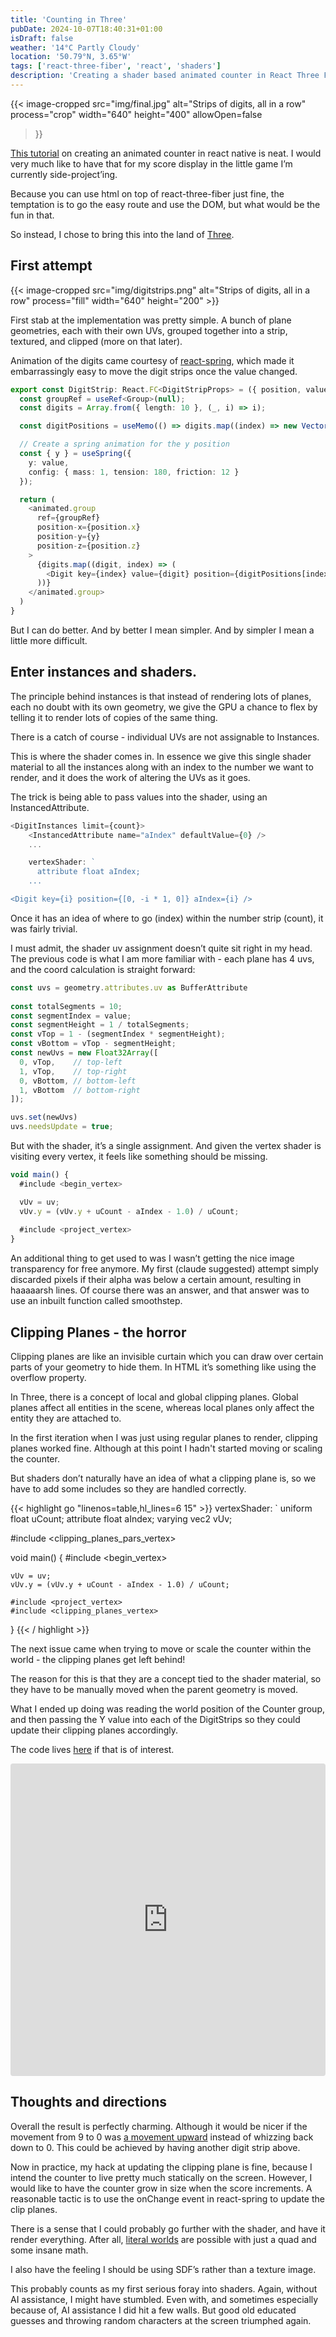 ```yaml
---
title: 'Counting in Three'
pubDate: 2024-10-07T18:40:31+01:00
isDraft: false
weather: '14°C Partly Cloudy'
location: '50.79°N, 3.65°W'
tags: ['react-three-fiber', 'react', 'shaders']
description: 'Creating a shader based animated counter in React Three Fiber'
---
```



{{< image-cropped src="img/final.jpg" 
  alt="Strips of digits, all in a row" 
  process="crop" 
  width="640" 
  height="400"
  allowOpen=false
>}}

[This tutorial](https://www.youtube.com/watch?v=Rv91NdVtnsw) on creating an animated counter in react native is neat. I would very much like to have that for my score display in the little game I’m currently side-project’ing.

Because you can use html on top of react-three-fiber just fine, the temptation is to go the easy route and use the DOM, but what would be the fun in that.

So instead, I chose to bring this into the land of [Three](https://threejs.org).

## First attempt

{{< image-cropped src="img/digitstrips.png" alt="Strips of digits, all in a row" process="fill" width="640" height="200" >}}

First stab at the implementation was pretty simple. A bunch of plane geometries, each with their own UVs, grouped together into a strip, textured, and clipped (more on that later).

Animation of the digits came courtesy of [react-spring](https://www.react-spring.dev/), which made it embarrassingly easy to move the digit strips once the value changed.


```typescript
export const DigitStrip: React.FC<DigitStripProps> = ({ position, value }) => {
  const groupRef = useRef<Group>(null);
  const digits = Array.from({ length: 10 }, (_, i) => i);

  const digitPositions = useMemo(() => digits.map((index) => new Vector3(0, -index * 1, 0)), [digits])

  // Create a spring animation for the y position
  const { y } = useSpring({
    y: value,
    config: { mass: 1, tension: 180, friction: 12 }
  });

  return (
    <animated.group
      ref={groupRef}
      position-x={position.x}
      position-y={y}
      position-z={position.z}
    >
      {digits.map((digit, index) => (
        <Digit key={index} value={digit} position={digitPositions[index]} />
      ))}
    </animated.group>
  )
}
```

But I can do better. And by better I mean simpler. And by simpler I mean a little more difficult.

## Enter instances and shaders.

The principle behind instances is that instead of rendering lots of planes, each no doubt with its own geometry, we give the GPU a chance to flex by telling it to render lots of copies of the same thing.

There is a catch of course - individual UVs are not assignable to Instances.

This is where the shader comes in. In essence we give this single shader material to all the instances along with an index to the number we want to render, and it does the work of altering the UVs as it goes.

The trick is being able to pass values into the shader, using an InstancedAttribute.


```typescript
<DigitInstances limit={count}>
    <InstancedAttribute name="aIndex" defaultValue={0} />
    ...

    vertexShader: `
      attribute float aIndex;
    ...

<Digit key={i} position={[0, -i * 1, 0]} aIndex={i} />
```

Once it has an idea of where to go (index) within the number strip (count), it was fairly trivial.

I must admit, the shader uv assignment doesn’t quite sit right in my head. The previous code is what I am more familiar with - each plane has 4 uvs, and the coord calculation is straight forward:


```typescript
const uvs = geometry.attributes.uv as BufferAttribute
      
const totalSegments = 10;
const segmentIndex = value;
const segmentHeight = 1 / totalSegments;
const vTop = 1 - (segmentIndex * segmentHeight);
const vBottom = vTop - segmentHeight;
const newUvs = new Float32Array([
  0, vTop,    // top-left
  1, vTop,    // top-right
  0, vBottom, // bottom-left
  1, vBottom  // bottom-right
]);

uvs.set(newUvs)
uvs.needsUpdate = true;
```

But with the shader, it’s a single assignment. And given the vertex shader is visiting every vertex, it feels like something should be missing.


```typescript
void main() {
  #include <begin_vertex>

  vUv = uv;
  vUv.y = (vUv.y + uCount - aIndex - 1.0) / uCount;
  
  #include <project_vertex>
}
```

An additional thing to get used to was I wasn’t getting the nice image transparency for free anymore. My first (claude suggested) attempt simply discarded pixels if their alpha was below a certain amount, resulting in haaaaarsh lines.
Of course there was an answer, and that answer was to use an inbuilt function called smoothstep.



## Clipping Planes - the horror

Clipping planes are like an invisible curtain which you can draw over certain parts of your geometry to hide them. In HTML it’s something like using the overflow property.

In Three, there is a concept of local and global clipping planes. Global planes affect all entities in the scene, whereas local planes only affect the entity they are attached to.

In the first iteration when I was just using regular planes to render, clipping planes worked fine. Although at this point I hadn't started moving or scaling the counter.

But shaders don’t naturally have an idea of what a clipping plane is, so we have to add some includes so they are handled correctly.


{{< highlight go "linenos=table,hl_lines=6 15" >}}
vertexShader: `
  uniform float uCount;
  attribute float aIndex;
  varying vec2 vUv;

  #include <clipping_planes_pars_vertex>

  void main() {
    #include <begin_vertex>

    vUv = uv;
    vUv.y = (vUv.y + uCount - aIndex - 1.0) / uCount;
    
    #include <project_vertex>
    #include <clipping_planes_vertex>
  }
{{< / highlight >}}



The next issue came when trying to move or scale the counter within the world - the clipping planes get left behind!

The reason for this is that they are a concept tied to the shader material, so they have to be manually moved when the parent geometry is moved.

What I ended up doing was reading the world position of the Counter group, and then passing the Y value into each of the DigitStrips so they could update their clipping planes accordingly.


The code lives [here](https://github.com/odogono/r3f-counter) if that is of interest.


<iframe src="https://codesandbox.io/embed/zp7x95?view=preview&module=%2Fsrc%2Findex.tsx&hidenavigation=1"
     style="width:100%; height: 500px; border:0; border-radius: 4px; overflow:hidden;"
     title="r3f-counter-test"
     allow="accelerometer; ambient-light-sensor; camera; encrypted-media; geolocation; gyroscope; hid; microphone; midi; payment; usb; vr; xr-spatial-tracking"
     sandbox="allow-forms allow-modals allow-popups allow-presentation allow-same-origin allow-scripts">
</iframe>


## Thoughts and directions

Overall the result is perfectly charming. Although it would be nicer if the movement from 9 to 0 was [a movement upward](https://www.youtube.com/watch?v=vyejpfe72rA) instead of whizzing back down to 0. This could be achieved by having another digit strip above.

Now in practice, my hack at updating the clipping plane is fine, because I intend the counter to live pretty much statically on the screen. However, I would like to have the counter grow in size when the score increments. A reasonable tactic is to use the onChange event in react-spring to update the clip planes.

There is a sense that I could probably go further with the shader, and have it render everything. After all, [literal worlds](https://www.shadertoy.com) are possible with just a quad and some insane math.

I also have the feeling I should be using SDF’s rather than a texture image.

This probably counts as my first serious foray into shaders. Again, without AI assistance, I might have stumbled.  Even with, and sometimes especially because of, AI assistance I did hit a few walls. But good old educated guesses and throwing random characters at the screen triumphed again.